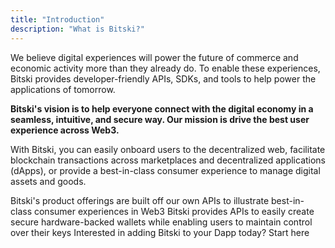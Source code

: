 ```yaml
---
title: "Introduction"
description: "What is Bitski?"
---
```

We believe digital experiences will power the future of commerce and economic activity more than they already do. To enable these experiences, Bitski provides developer-friendly APIs, SDKs, and tools
to help power the applications of tomorrow.

**Bitski's vision is to help everyone connect with the digital economy in a seamless, intuitive, and secure way. Our mission is drive the best user experience across Web3.**

With Bitski, you can easily onboard users to the decentralized web, facilitate blockchain transactions across marketplaces and decentralized applications (dApps),
or provide a best-in-class consumer experience to manage digital assets and goods. 

<CardGroup cols={2}>
  <Card title="Products" icon="sparkles" color="#ea5a0c" href="products/bitski-wallet">
    Bitski's product offerings are built off our own APIs to illustrate best-in-class consumer experiences in Web3
  </Card>
  <Card title="Wallet as a Service (WaaS)" icon="wallet" color="#0285c7" href="wallet-as-a-service/overview">
    Bitski provides APIs to easily create secure hardware-backed wallets while enabling users to maintain control over their keys
  </Card>
</CardGroup>
<Card title="Integrations" icon="plug" color="#16a34a" href="integrations/get-started">
  Interested in adding Bitski to your Dapp today? Start here
</Card>